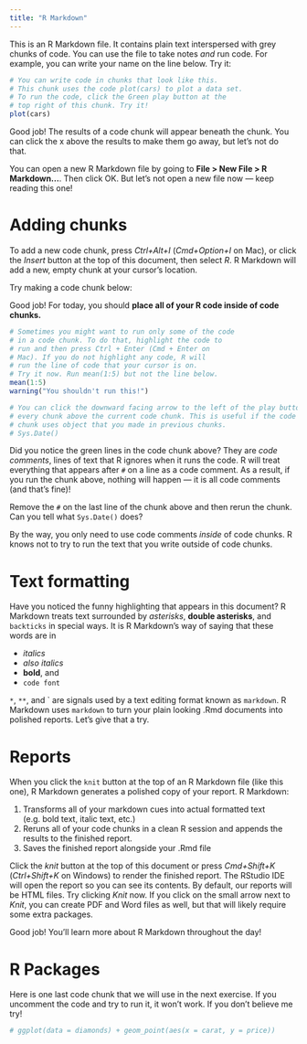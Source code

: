 ```yaml
---
title: "R Markdown"
---
```


This is an R Markdown file. It contains plain text interspersed with grey chunks of code. You can use the file to take notes _and_ run code. For example, you can write your name on the line below. Try it: 


```r
# You can write code in chunks that look like this.
# This chunk uses the code plot(cars) to plot a data set.
# To run the code, click the Green play button at the
# top right of this chunk. Try it!
plot(cars)
```

Good job! The results of a code chunk will appear beneath the chunk. You can click the x above the results to make them go away, but let's not do that.

You can open a new R Markdown file by going to **File > New File > R Markdown...**. Then click OK. But let's not open a new file now — keep reading this one! 

# Adding chunks

To add a new code chunk, press *Ctrl+Alt+I* (*Cmd+Option+I* on Mac), or click the *Insert* button at the top of this document, then select *R*. R Markdown will add a new, empty chunk at your cursor's location.



Try making a code chunk below:



Good job! For today, you should **place all of your R code inside of code chunks.**

```r
# Sometimes you might want to run only some of the code 
# in a code chunk. To do that, highlight the code to 
# run and then press Ctrl + Enter (Cmd + Enter on 
# Mac). If you do not highlight any code, R will 
# run the line of code that your cursor is on.
# Try it now. Run mean(1:5) but not the line below.
mean(1:5)
warning("You shouldn't run this!")
```

```r
# You can click the downward facing arrow to the left of the play button to run
# every chunk above the current code chunk. This is useful if the code in your
# chunk uses object that you made in previous chunks.
# Sys.Date()
```

Did you notice the green lines in the code chunk above? They are *code comments*, lines of text that R ignores when it runs the code. R will treat everything that appears after `#` on a line as a code comment. As a result, if you run the chunk above, nothing will happen — it is all code comments (and that's fine)!

Remove the `#` on the last line of the chunk above and then rerun the chunk. Can you tell what `Sys.Date()` does?

By the way, you only need to use code comments _inside_ of code chunks. R knows not to try to run the text that you write outside of code chunks.

# Text formatting

Have you noticed the funny highlighting that appears in this document? R Markdown treats text surrounded by *asterisks*, **double asterisks**, and `backticks` in special ways. It is R Markdown's way of saying that these words are in

- _italics_
- *also italics*
- **bold**, and
- `code font`

`*`, `**`, and \` are signals used by a text editing format known as `markdown`. R Markdown uses `markdown` to turn your plain looking .Rmd documents into polished reports. Let's give that a try.

# Reports

When you click the `knit` button at the top of an R Markdown file (like this one), R Markdown generates a polished copy of your report. R Markdown:

1. Transforms all of your markdown cues into actual formatted text (e.g. bold text, italic text, etc.)
2. Reruns all of your code chunks in a clean R session and appends the results to the finished report.
3. Saves the finished report alongside your .Rmd file

Click the *knit* button at the top of this document or press *Cmd+Shift+K* (*Ctrl+Shift+K* on Windows) to render the finished report. The RStudio IDE will open the report so you can see its contents. By default, our reports will be HTML files. Try clicking *Knit* now. If you click on the small arrow next to *Knit*, you can create PDF and Word files as well, but that will likely require some extra packages.

Good job! You'll learn more about R Markdown throughout the day!

# R Packages

Here is one last code chunk that we will use in the next exercise. If you uncomment the code and try to run it, it won't work. If you don't believe me try!


```r
# ggplot(data = diamonds) + geom_point(aes(x = carat, y = price))
```
